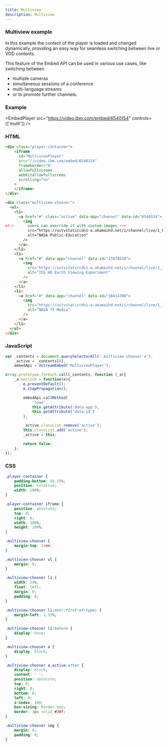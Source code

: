 ```yaml
---
title: Multiview
description: Multiview
---
```



### Multiview example

In this example the content of the player is loaded and changed dynamically, providing an easy way for seamless switching between live or VOD contents.

This feature of the Embed API can be used in various use cases, like switching between

- multiple cameras
- simultaneous sessions of a conference
- multi-language streams
- or to promote further channels.

### Example

<EmbedPlayer
  src="https://video.ibm.com/embed/6540154"
  controls={['multi']}
/>

### HTML

```html
<div class="player-container">
    <iframe
      id="MultiviewPlayer"
      src="//video.ibm.com/embed/6540154"
      frameborder="0"
      allowfullscreen
      webkitallowfullscreen
      scrolling="no"
    >
    </iframe>
</div>

<div class="multiview-chooser">
  <ul>
    <li>
      <a href="#" class="active" data-app="channel" data-id="6540154">
        <img
<!--      users can override it with custom images -->
          src="https://ustvstaticcdn1-a.akamaihd.net/i/channel/live/1_6540154,640x360,b:2020091508.jpg"
          alt="NASA Public-Education"
        />
      </a>
    </li>
    <li>
      <a href="#" data-app="channel" data-id="17074538">
        <img
          src="https://ustvstaticcdn1-a.akamaihd.net/i/channel/live/1_17074538,640x360,b:2020091508.jpg"
          alt="ISS HD Earth Viewing Experiment"
        />
      </a>
    </li>
    <li>
      <a href="#" data-app="channel" data-id="10414700">
        <img
          src="https://ustvstaticcdn1-a.akamaihd.net/i/channel/live/1_10414700,640x360,b:2020090903.jpg"
          alt="NASA TV Media"
        />
      </a>
    </li>
  </ul>
</div>
```

### JavaScript

```js
var _contents = document.querySelectorAll('.multiview-chooser a'),
    _active = _contents[0],
    embedApi = UstreamEmbed('MultiviewPlayer');

Array.prototype.forEach.call(_contents, function (_a){
    _a.onclick = function(e){
        e.preventDefault();
        e.stopPropagation();

        embedApi.callMethod(
            'load',
            this.getAttribute('data-app'),
            this.getAttribute('data-id')
        );

        _active.classList.remove('active');
        this.classList.add('active');
        _active = this;

        return false;
    };
});
```

### CSS

```css
.player-container {
    padding-bottom: 56.25%;
    position: relative;
    width: 100%;
}

.player-container iframe {
    position: absolute;
    top: 0;
    right: 0;
    width: 100%;
    height: 100%;
}

.multiview-chooser {
    margin-top: 1rem;
}

.multiview-chooser ul {
    margin: 0;
}

.multiview-chooser li {
    width: 24%;
    float: left;
    margin: 0;
    padding: 0;
}

.multiview-chooser li:not(:first-of-type) {
    margin-left: 1.33%;
}

.multiview-chooser li:before {
    display: none;
}

.multiview-chooser a {
    display: block;
}

.multiview-chooser a.active:after {
    display: block;
    content: ' ';
    position: absolute;
    top: 0;
    right: 0;
    bottom: 0;
    left: 0;
    z-index: 100;
    box-sizing: border-box;
    border: 3px solid #38f;
}

.multiview-chooser img {
    margin: 0;
    padding: 0;
}
```
